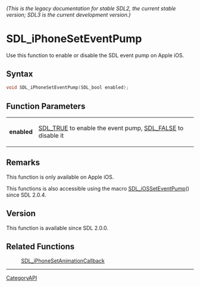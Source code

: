 ====== (This is the legacy documentation for stable SDL2, the current stable version; SDL3 is the current development version.) ======
= SDL_iPhoneSetEventPump =

Use this function to enable or disable the SDL event pump on Apple iOS.

== Syntax ==

<syntaxhighlight lang='c'>
void SDL_iPhoneSetEventPump(SDL_bool enabled);
</syntaxhighlight>

== Function Parameters ==

{|
|'''enabled'''
|[[SDL_TRUE]] to enable the event pump, [[SDL_FALSE]] to disable it
|}

== Remarks ==

This function is only available on Apple iOS.

This functions is also accessible using the macro [[SDL_iOSSetEventPump]]()
since SDL 2.0.4.

== Version ==

This function is available since SDL 2.0.0.

== Related Functions ==

:[[SDL_iPhoneSetAnimationCallback]]

----
[[CategoryAPI]]



